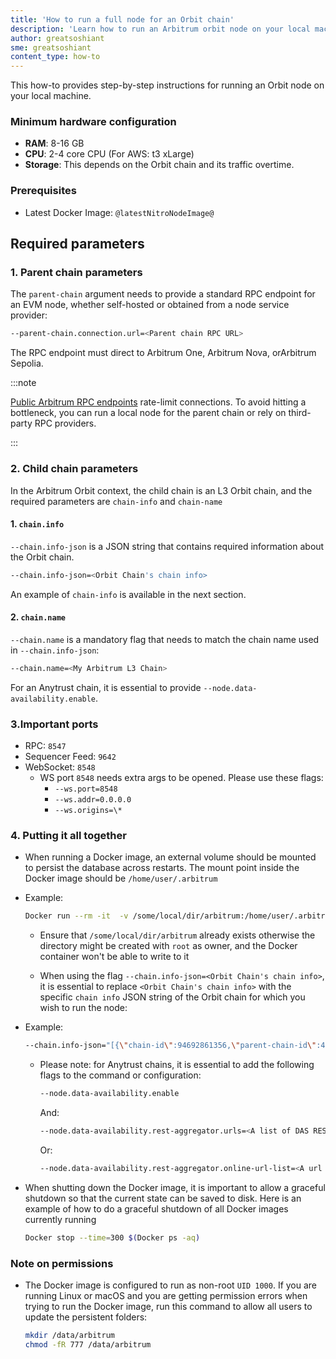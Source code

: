 ```yaml
---
title: 'How to run a full node for an Orbit chain'
description: 'Learn how to run an Arbitrum orbit node on your local machine'
author: greatsoshiant
sme: greatsoshiant
content_type: how-to
---
```


This how-to provides step-by-step instructions for running an Orbit node on your local machine.

### Minimum hardware configuration

- **RAM**: 8-16 GB
- **CPU**: 2-4 core CPU (For AWS: t3 xLarge)
- **Storage**: This depends on the Orbit chain and its traffic overtime.

### Prerequisites

- Latest Docker Image: <code>@latestNitroNodeImage@</code>

## Required parameters

### 1. Parent chain parameters

The `parent-chain` argument needs to provide a standard RPC endpoint for an EVM node, whether self-hosted or obtained from a node service provider:

```bash
--parent-chain.connection.url=<Parent chain RPC URL>
```

The RPC endpoint must direct to <a data-quicklook-from="arbitrum-one">Arbitrum One</a>, <a data-quicklook-from="arbitrum-nova">Arbitrum Nova</a>, or<a data-quicklook-from="arbitrum-sepolia">Arbitrum Sepolia</a>.

:::note

[Public Arbitrum RPC endpoints](/node-running/node-providers.mdx/#rpc-endpoints) rate-limit connections. To avoid hitting a bottleneck, you can  run a local node for the parent chain or rely on third-party RPC providers.

::: 

### 2. Child chain parameters 


In the Arbitrum Orbit context, the child chain is an L3 Orbit chain, and the required parameters are `chain-info` and `chain-name`

#### 1. `chain.info`

`--chain.info-json` is a JSON string that contains required information about the Orbit chain. 

```bash
--chain.info-json=<Orbit Chain's chain info>
```

An example of `chain-info` is available in the next section.

#### 2. `chain.name`

`--chain.name` is a mandatory flag that needs to match the chain name used in `--chain.info-json`:


```bash
--chain.name=<My Arbitrum L3 Chain> 
```

For an <a data-quicklook-from="arbitrum-anytrust-chain">Anytrust chain</a>, it is essential to provide `--node.data-availability.enable`.

### 3.Important ports

- RPC: `8547`
- Sequencer Feed: `9642`
- WebSocket: `8548`
  - WS port `8548` needs extra args to be opened. Please use these flags:
    - `--ws.port=8548`
    - `--ws.addr=0.0.0.0`
    - `--ws.origins=\*`

### 4. Putting it all together

- When running a Docker image, an external volume should be mounted to persist the database across restarts. The mount point inside the Docker image should be `/home/user/.arbitrum`


- Example:

  ```bash wordWrap=true
  Docker run --rm -it  -v /some/local/dir/arbitrum:/home/user/.arbitrum -p 0.0.0.0:8547:8547 -p 0.0.0.0:8548:8548 @latestNitroNodeImage@ --parent-chain.connection.url=<Parent chain RPC URL> --chain.id=<L3ChainId> --chain.name=<My Arbitrum L3 Chain> --http.api=net,web3,eth --http.corsdomain=* --http.addr=0.0.0.0 --http.vhosts=* --chain.info-json=<Orbit Chain's chain info>
  ```

    - Ensure that `/some/local/dir/arbitrum` already exists otherwise the directory might be created with `root` as owner, and the Docker container won't be able to write to it

    - When using the flag `--chain.info-json=<Orbit Chain's chain info>`, it is essential to replace `<Orbit Chain's chain info>` with the specific `chain info` JSON string of the Orbit chain for which you wish to run the node: 

- Example:

  ```bash wordWrap=true
  --chain.info-json="[{\"chain-id\":94692861356,\"parent-chain-id\":421614,\"chain-name\":\"My Arbitrum L3 Chain\",\"chain-config\":{\"chainId\":94692861356,\"homesteadBlock\":0,\"daoForkBlock\":null,\"daoForkSupport\":true,\"eip150Block\":0,\"eip150Hash\":\"0x0000000000000000000000000000000000000000000000000000000000000000\",\"eip155Block\":0,\"eip158Block\":0,\"byzantiumBlock\":0,\"constantinopleBlock\":0,\"petersburgBlock\":0,\"istanbulBlock\":0,\"muirGlacierBlock\":0,\"berlinBlock\":0,\"londonBlock\":0,\"clique\":{\"period\":0,\"epoch\":0},\"arbitrum\":{\"EnableArbOS\":true,\"AllowDebugPrecompiles\":false,\"DataAvailabilityCommittee\":false,\"InitialArbOSVersion\":10,\"InitialChainOwner\":\"0xAde4000C87923244f0e95b41f0e45aa3C02f1Bb2\",\"GenesisBlockNum\":0}},\"rollup\":{\"bridge\":\"0xde835286442c6446E36992c036EFe261AcD87F6d\",\"inbox\":\"0x0592d3861Ea929B5d108d915c36f64EE69418049\",\"sequencer-inbox\":\"0xf9d77199288f00440Ed0f494Adc0005f362c17b1\",\"rollup\":\"0xF5A42aDA664E7c2dFE9DDa4459B927261BF90E09\",\"validator-utils\":\"0xB11EB62DD2B352886A4530A9106fE427844D515f\",\"validator-wallet-creator\":\"0xEb9885B6c0e117D339F47585cC06a2765AaE2E0b\",\"deployed-at\":1764099}}]"
  ```

  - Please note: for Anytrust chains, it is essential to add the following flags to the command or configuration:

    ```bash 
    --node.data-availability.enable
    ```

    And: 

    ```bash 
    --node.data-availability.rest-aggregator.urls=<A list of DAS REST endpoints>
    ```
    
    Or: 
    
    ```bash
    --node.data-availability.rest-aggregator.online-url-list=<A url that returns a list of the DAS REST endpoints>
    ```


- When shutting down the Docker image, it is important to allow a graceful shutdown so that the current state can be saved to disk. Here is an example of how to do a graceful shutdown of all Docker images currently running

  ```bash
  Docker stop --time=300 $(Docker ps -aq)
  ```

### Note on permissions

- The Docker image is configured to run as non-root `UID 1000`. If you are running Linux or macOS and you are getting permission errors when trying to run the Docker image, run this command to allow all users to update the persistent folders:

  ```bash
  mkdir /data/arbitrum
  chmod -fR 777 /data/arbitrum
  ```
